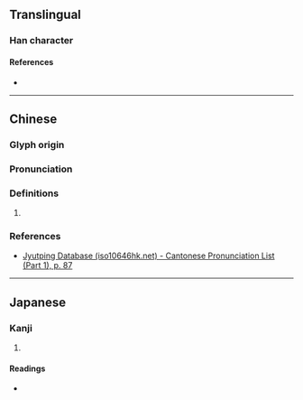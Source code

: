 {{character info}}
==Translingual==

===Han character===
{{Han char|rn=32|rad=土|as=07|sn=10|four=47147|canj=GSME|ids=⿰土⿳彐冖又}}

====References====
* {{Han ref|kx=0230.020|dkj=05122|dj=0466.020|hdz=10447.100|uh=57D0|ud=22480|bh=D156|bd=53590}}

----

==Chinese==
{{zh-forms}}

===Glyph origin===
{{Han etym}}

===Pronunciation===
{{zh-pron
|m=jīn,pǔ
|c=zam1
|mc=y
|oc=y
|cat=
}}

===Definitions===
{{zh-hanzi}}

# {{rfdef|zh|sort=土07}}

===References===
* [http://www.iso10646hk.net/jp/document/download.jsp Jyutping Database (iso10646hk.net) - Cantonese Pronunciation List (Part 1), p. 87]

----

==Japanese==

===Kanji===
{{ja-kanji|grade=|rs=土07}}

# {{rfdef|ja|sort=土07}}

====Readings====
* {{ja-readings|on=[[しん]] (shin)|kun=}}